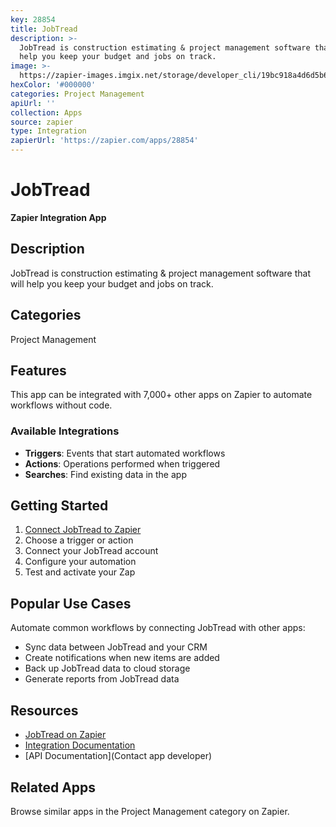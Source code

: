 ```yaml
---
key: 28854
title: JobTread
description: >-
  JobTread is construction estimating & project management software that will
  help you keep your budget and jobs on track.
image: >-
  https://zapier-images.imgix.net/storage/developer_cli/19bc918a4d6d5b694993233ae68a7e3c.png?auto=format%2Ccompress&ixlib=python-3.0.0&q=50
hexColor: '#000000'
categories: Project Management
apiUrl: ''
collection: Apps
source: zapier
type: Integration
zapierUrl: 'https://zapier.com/apps/28854'
---
```

# JobTread

**Zapier Integration App**

## Description

JobTread is construction estimating & project management software that will help you keep your budget and jobs on track.

## Categories

Project Management

## Features

This app can be integrated with 7,000+ other apps on Zapier to automate workflows without code.

### Available Integrations

- **Triggers**: Events that start automated workflows
- **Actions**: Operations performed when triggered
- **Searches**: Find existing data in the app

## Getting Started

1. [Connect JobTread to Zapier](https://zapier.com/apps/28854)
2. Choose a trigger or action
3. Connect your JobTread account
4. Configure your automation
5. Test and activate your Zap

## Popular Use Cases

Automate common workflows by connecting JobTread with other apps:

- Sync data between JobTread and your CRM
- Create notifications when new items are added
- Back up JobTread data to cloud storage
- Generate reports from JobTread data

## Resources

- [JobTread on Zapier](https://zapier.com/apps/28854)
- [Integration Documentation](https://zapier.com/apps/28854/integrations)
- [API Documentation](Contact app developer)

## Related Apps

Browse similar apps in the Project Management category on Zapier.
